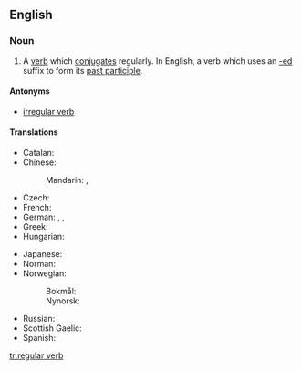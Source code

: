 ==English==

===Noun===
{{en-noun}}

# {{lb|en|grammar}} A [[verb]] which [[conjugate]]s regularly. In English, a verb which uses an [[-ed]] suffix to form its [[past participle]].

====Antonyms====
* [[irregular verb]]

====Translations====
{{trans-top|a verb which conjugates regularly}}
* Catalan: {{t|ca|verb regular|m}}
* Chinese:
*: Mandarin: {{t|cmn|規則動詞|sc=Hani}}, {{t|cmn|规则动词|tr=guīzé dòngcí|sc=Hani}}
* Czech: {{t|cs|pravidelné sloveso|n}}
* French: {{t+|fr|verbe régulier|m}}
* German: {{t|de|regelmäßiges Zeitwort}}, {{t+|de|regelmäßiges Verb|n}}, {{t|de|reguläres Verb|n}}
* Greek: {{t|el|κανονικό ρήμα|n}}
* Hungarian: {{t|hu|szabályos ige}}
{{trans-mid}}
* Japanese: {{t|ja|規則動詞|tr=きそくどうし, kisoku dōshi|sc=Jpan}}
* Norman: {{t|nrf|vèrbe rédgulyi|m}}
* Norwegian:
*: Bokmål: {{t|nb|regelmessig verb|n}}
*: Nynorsk: {{t|nn|regelmessig verb|n}}
* Russian: {{t|ru|пра́вильный глаго́л|m}}
* Scottish Gaelic: {{t|gd|gnìomhair riaghailteach|m}}
* Spanish: {{t|es|verbo regular|m}}
{{trans-bottom}}

[[tr:regular verb]]